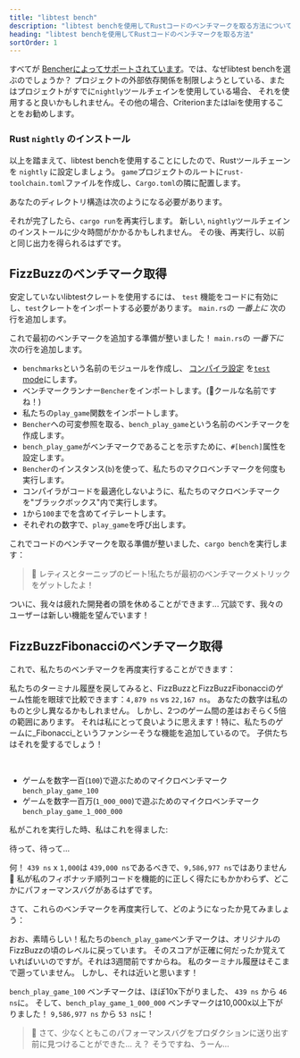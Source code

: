 ```yaml
---
title: "libtest bench"
description: "libtest benchを使用してRustコードのベンチマークを取る方法についてのステップバイステップガイド"
heading: "libtest benchを使用してRustコードのベンチマークを取る方法"
sortOrder: 1
---
```



<Benchmarking />

<WhatIsRust />

<FizzBuzzRust />

<StepByStepRust />

<MicroVsMacro />

<BenchmarkingRust />

すべてが [Bencherによってサポートされています](/docs/ja/explanation/adapters/)。では、なぜlibtest benchを選ぶのでしょうか？
プロジェクトの外部依存関係を制限しようとしている、またはプロジェクトがすでに`nightly`ツールチェインを使用している場合、
それを使用すると良いかもしれません。その他の場合、CriterionまたはIaiを使用することをお勧めします。

### Rust `nightly` のインストール

以上を踏まえて、libtest benchを使用することにしたので、Rustツールチェーンを `nightly` に設定しましょう。
`game`プロジェクトのルートに`rust-toolchain.toml`ファイルを作成し、`Cargo.toml`の隣に配置します。

<RustToolchainRustBenchCode />

あなたのディレクトリ構造は次のようになる必要があります。

<RustToolchainRustBenchTree />

それが完了したら、`cargo run`を再実行します。
新しい, `nightly`ツールチェインのインストールに少々時間がかかるかもしれません。
その後、再実行し、以前と同じ出力を得られるはずです。

<FizzBuzzRefactorRust />

## FizzBuzzのベンチマーク取得

安定していないlibtestクレートを使用するには、 `test` 機能をコードに有効にし、`test`クレートをインポートする必要があります。 `main.rs`の _一番上に_ 次の行を追加します。

<TestCreateRustBenchCode />

これで最初のベンチマークを追加する準備が整いました！
`main.rs`の _一番下に_ 次の行を追加します。

<BenchPlayGameRustBenchCode />

- `benchmarks`という名前のモジュールを作成し、
  [コンパイラ設定](https://doc.rust-lang.org/reference/conditional-compilation.html#the-cfg-attribute)
  を[`test` mode](https://doc.rust-lang.org/book/ch11-03-test-organization.html#the-tests-module-and-cfgtest)にします。
- ベンチマークランナー`Bencher`をインポートします。(🐰クールな名前ですね！)
- 私たちの`play_game`関数をインポートします。
- `Bencher`への可変参照を取る、`bench_play_game`という名前のベンチマークを作成します。
- `bench_play_game`がベンチマークであることを示すために、`#[bench]`属性を設定します。
- `Bencher`のインスタンス(`b`)を使って、私たちのマクロベンチマークを何度も実行します。
- コンパイラがコードを最適化しないように、私たちのマクロベンチマークを"ブラックボックス"内で実行します。
- `1`から`100`までを含めてイテレートします。
- それぞれの数字で、`play_game`を呼び出します。

これでコードのベンチマークを取る準備が整いました、`cargo bench`を実行します：

<BenchPlayGameRustBenchOutput />

> 🐰 レティスとターニップのビート!私たちが最初のベンチマークメトリックをゲットしたよ！

ついに、我々は疲れた開発者の頭を休めることができます...
冗談です、我々のユーザーは新しい機能を望んでいます！

<FizzBuzzFibonacciRust>
  <PlayGameRustCode />
</FizzBuzzFibonacciRust>

## FizzBuzzFibonacciのベンチマーク取得

これで、私たちのベンチマークを再度実行することができます：

<BenchPlayGameFibonacciRustBenchOutput />

私たちのターミナル履歴を戻してみると、FizzBuzzとFizzBuzzFibonacciのゲーム性能を眼球で比較できます：`4,879 ns` vs `22,167 ns`。
あなたの数字は私のものと少し異なるかもしれません。
しかし、2つのゲーム間の差はおそらく5倍の範囲にあります。
それは私にとって良いように思えます！特に、私たちのゲームに_Fibonacci_というファンシーそうな機能を追加しているので。
子供たちはそれを愛するでしょう！

<FizzBuzzFibonacciOpenRust>
  <FizzBuzzFibonacciOpenRustCode />
</FizzBuzzFibonacciOpenRust>

<TheEnd />

<br />

<OnFire />

<BenchPlayGameOnFireRustBenchCode />

- ゲームを数字一百(`100`)で遊ぶためのマイクロベンチマーク`bench_play_game_100`
- ゲームを数字一百万(`1_000_000`)で遊ぶためのマイクロベンチマーク`bench_play_game_1_000_000`

私がこれを実行した時、私はこれを得ました:

<BenchPlayGameOnFireRustBenchOutputStart />

待って、待って...

<BenchPlayGameOnFireRustBenchOutput />

何！ `439 ns` x `1,000`は `439,000 ns`であるべきで、`9,586,977 ns`ではありません 🤯
私が私のフィボナッチ順列コードを機能的に正しく得たにもかかわらず、どこかにパフォーマンスバグがあるはずです。

<FizzBuzzFibonacciFixRust />

さて、これらのベンチマークを再度実行して、どのようになったか見てみましょう：

<BenchPlayGameFixRustBenchOutput />

おお、素晴らしい！私たちの`bench_play_game`ベンチマークは、オリジナルのFizzBuzzの頃のレベルに戻っています。
そのスコアが正確に何だったか覚えていればいいのですが。それは3週間前ですからね。
私のターミナル履歴はそこまで遡っていません。
しかし、それは近いと思います！

`bench_play_game_100` ベンチマークは、ほぼ10x下がりました、 `439 ns` から `46 ns`に。
そして、`bench_play_game_1_000_000` ベンチマークは10,000x以上下がりました！ `9,586,977 ns` から `53 ns`に！

> 🐰 さて、少なくともこのパフォーマンスバグをプロダクションに送り出す前に見つけることができた... え？ そうですね、うーん...

<CatchInCi />

<CatchInCiRustBenchOutput />

<CatchInCiPlot />

<CatchInCiPlotRustBench title="libtest benchを使用してRustをベンチマークする方法" />

<BencherFooter />